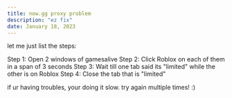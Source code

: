 ```yaml
---
title: now.gg proxy problem
description: "ez fix"
date: January 18, 2023
---
```

let me just list the steps:

Step 1: Open 2 windows of gamesalive
Step 2: Click Roblox on each of them in a span of 3 seconds
Step 3: Wait till one tab said its "limited" while the other is on Roblox
Step 4: Close the tab that is "limited"

if ur having troubles, your doing it slow. try again multiple times! :)